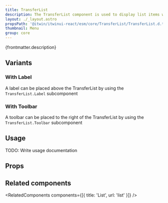 ```yaml
---
title: TransferList
description: The TransferList component is used to display list items within a box.
layout: ./_layout.astro
propsPath: '@itwin/itwinui-react/esm/core/TransferList/TransferList.d.ts'
thumbnail: Menu
group: core
---
```



<p>{frontmatter.description}</p>

<LiveExample src='TransferList.main.tsx' truncate={false}>
  <AllExamples.TransferListMainExample client:load />
</LiveExample>

## Variants

### With Label

A label can be placed above the TransferList by using the `TransferList.Label` subcomponent

<LiveExample src='TransferList.withlabel.tsx'>
  <AllExamples.TransferListWithLabelExample client:load />
</LiveExample>

### With Toolbar

A toolbar can be placed to the right of the TransferList by using the `TransferList.Toolbar` subcomponent

<LiveExample src='TransferList.withtoolbar.tsx'>
  <AllExamples.TransferListWithToolbarExample client:load />
</LiveExample>

## Usage

TODO: Write usage documentation

## Props

<PropsTable path={frontmatter.propsPath} />

## Related components

<RelatedComponents components={[{ title: 'List', url: 'list' }]} />
